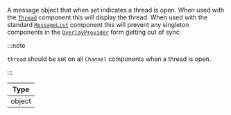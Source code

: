 A message object that when set indicates a thread is open.
When used with the [`Thread`](../../../../ui-components/thread.mdx) component this will display the thread.
When used with the standard [`MessageList`](../../../../ui-components/message_list.mdx) component this will prevent any singleton components in the [`OverlayProvider`](../../../../core-components/overlay-provider) form getting out of sync.

:::note

`thread` should be set on all `Channel` components when a thread is open.

:::

| Type   |
| ------ |
| object |

